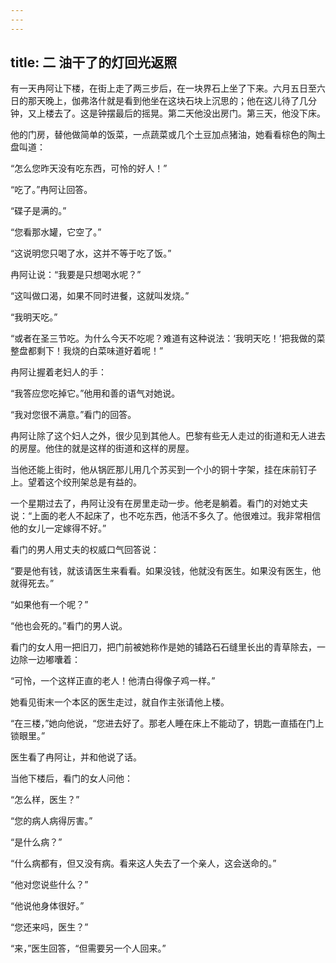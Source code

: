 ```yaml
---
---
---
```

title: 二 油干了的灯回光返照
---




有一天冉阿让下楼，在街上走了两三步后，在一块界石上坐了下来。六月五日至六日的那天晚上，伽弗洛什就是看到他坐在这块石块上沉思的；他在这儿待了几分钟，又上楼去了。这是钟摆最后的摇晃。第二天他没出房门。第三天，他没下床。

他的门房，替他做简单的饭菜，一点蔬菜或几个土豆加点猪油，她看看棕色的陶土盘叫道：

“怎么您昨天没有吃东西，可怜的好人！”

“吃了。”冉阿让回答。

“碟子是满的。”

“您看那水罐，它空了。”

“这说明您只喝了水，这并不等于吃了饭。”

冉阿让说：“我要是只想喝水呢？”

“这叫做口渴，如果不同时进餐，这就叫发烧。”

“我明天吃。”

“或者在圣三节吃。为什么今天不吃呢？难道有这种说法：‘我明天吃！’把我做的菜整盘都剩下！我烧的白菜味道好着呢！”

冉阿让握着老妇人的手：

“我答应您吃掉它。”他用和善的语气对她说。

“我对您很不满意。”看门的回答。

冉阿让除了这个妇人之外，很少见到其他人。巴黎有些无人走过的街道和无人进去的房屋。他住的就是这样的街道和这样的房屋。

当他还能上街时，他从锅匠那儿用几个苏买到一个小的铜十字架，挂在床前钉子上。望着这个绞刑架总是有益的。

一个星期过去了，冉阿让没有在房里走动一步。他老是躺着。看门的对她丈夫说：“上面的老人不起床了，也不吃东西，他活不多久了。他很难过。我非常相信他的女儿一定嫁得不好。”

看门的男人用丈夫的权威口气回答说：

“要是他有钱，就该请医生来看看。如果没钱，他就没有医生。如果没有医生，他就得死去。”

“如果他有一个呢？”

“他也会死的。”看门的男人说。

看门的女人用一把旧刀，把门前被她称作是她的铺路石石缝里长出的青草除去，一边除一边嘟囔着：

“可怜，一个这样正直的老人！他清白得像子鸡一样。”

她看见街末一个本区的医生走过，就自作主张请他上楼。

“在三楼，”她向他说，“您进去好了。那老人睡在床上不能动了，钥匙一直插在门上锁眼里。”

医生看了冉阿让，并和他说了话。

当他下楼后，看门的女人问他：

“怎么样，医生？”

“您的病人病得厉害。”

“是什么病？”

“什么病都有，但又没有病。看来这人失去了一个亲人，这会送命的。”

“他对您说些什么？”

“他说他身体很好。”

“您还来吗，医生？”

“来，”医生回答，“但需要另一个人回来。”